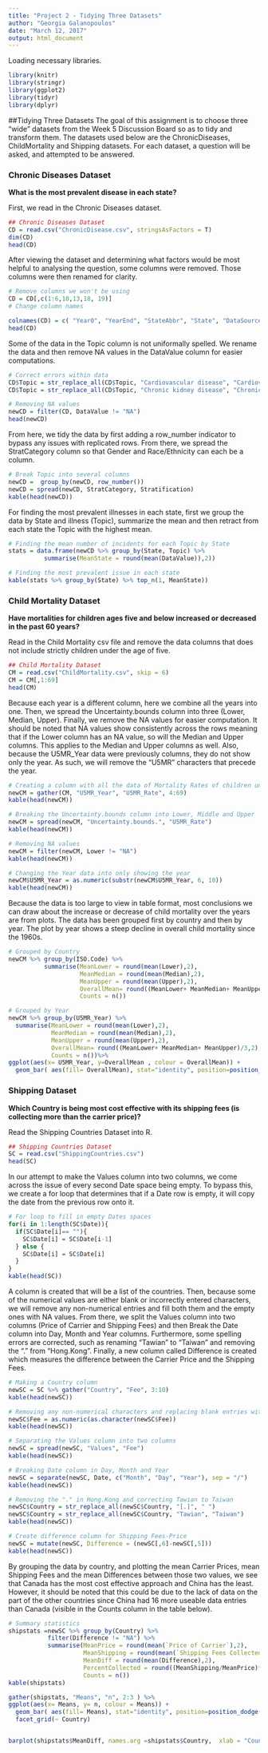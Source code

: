 ```yaml
---
title: "Project 2 - Tidying Three Datasets"
author: "Georgia Galanopoulos"
date: "March 12, 2017"
output: html_document
---
```

Loading necessary libraries.
```r
library(knitr)
library(stringr)
library(ggplot2)
library(tidyr)
library(dplyr)
```

##Tidying Three Datasets
The goal of this assignment is to choose three "wide" datasets from the Week 5 Discussion Board so as to tidy and transform them. The datasets used below are the ChronicDiseases, ChildMortality and Shipping datasets. For each dataset, a question will be asked, and attempted to be answered.

### Chronic Diseases Dataset
**What is the most prevalent disease in each state?**

First, we read in the Chronic Diseases dataset.
```r
## Chronic Diseases Dataset
CD = read.csv("ChronicDisease.csv", stringsAsFactors = T)
dim(CD)
head(CD)
```
After viewing the dataset and determining what factors would be most helpful to analysing the question, some columns were removed. Those columns were then renamed for clarity.
```r
# Remove columns we won't be using
CD = CD[,c(1:6,10,13,18, 19)]
# Change column names

colnames(CD) = c( "Year0", "YearEnd", "StateAbbr", "State", "DataSource", "Topic", "DataType", "DataValue", "StratCategory", "Stratification")
head(CD)
```

Some of the data in the Topic column is not uniformally spelled. We rename the data and then remove NA values in the DataValue column for easier computations.
```r
# Correct errors within data
CD$Topic = str_replace_all(CD$Topic, "Cardiovascular disease", "Cardiovascular Disease")
CD$Topic = str_replace_all(CD$Topic, "Chronic kidney disease", "Chronic Kidney Disease")

# Removing NA values
newCD = filter(CD, DataValue != "NA")
head(newCD)
```

From here, we tidy the data by first adding a row_number indicator to bypass any issues with replicated rows. From there, we spread the StratCategory column so that Gender and Race/Ethnicity can each be a column.
```r
# Break Topic into several columns
newCD =  group_by(newCD, row_number())
newCD = spread(newCD, StratCategory, Stratification)
kable(head(newCD))
```

For finding the most prevalent illnesses in each state, first we group the data by State and illness (Topic), summarize the mean and then retract from each state the Topic with the highest mean.
```r
# Finding the mean number of incidents for each Topic by State
stats = data.frame(newCD %>% group_by(State, Topic) %>%
          summarise(MeanState = round(mean(DataValue)),2))

# Finding the most prevalent issue in each state
kable(stats %>% group_by(State) %>% top_n(1, MeanState))
```



### Child Mortality Dataset
**Have mortalities for children ages five and below increased or decreased in the past 60 years?**

Read in the Child Mortality csv file and remove the data columns that does not include strictly children under the age of five.
```r
## Child Mortality Dataset
CM = read.csv("ChildMortality.csv", skip = 6)
CM = CM[,1:69]
head(CM)
```

Because each year is a different column, here we combine all the years into one. Then, we spread the Uncertainty.bounds column into three (Lower, Median, Upper). Finally, we remove the NA values for easier computation. It should be noted that NA values show consistently across the rows meaning that if the Lower column has an NA value, so will the Median and Upper columns. This applies to the Median and Upper columns as well. Also, because the U5MR_Year data were previously columns, they do not show only the year. As such, we will remove the "U5MR" characters that precede the year.
```r
# Creating a column with all the data of Mortality Rates of children under the age of 5
newCM = gather(CM, "U5MR_Year", "U5MR_Rate", 4:69)
kable(head(newCM))

# Breaking the Uncertainty.bounds column into Lower, Middle and Upper
newCM = spread(newCM, "Uncertainty.bounds.", "U5MR_Rate")
kable(head(newCM))

# Removing NA values
newCM = filter(newCM, Lower != "NA")
kable(head(newCM))

# Changing the Year data into only showing the year
newCM$U5MR_Year = as.numeric(substr(newCM$U5MR_Year, 6, 10))
kable(head(newCM))
```

Because the data is too large to view in table format, most conclusions we can draw about the increase or decrease of child mortality over the years are from plots. The data has been grouped first by country and then by year. The plot by year shows a steep decline in overall child mortality since the 1960s.
```r
# Grouped by Country
newCM %>% group_by(ISO.Code) %>% 
          summarise(MeanLower = round(mean(Lower),2),
                    MeanMedian = round(mean(Median),2),
                    MeanUpper = round(mean(Upper),2),
                    OverallMean= round((MeanLower+ MeanMedian+ MeanUpper)/3,2),
                    Counts = n())

# Grouped by Year
newCM %>% group_by(U5MR_Year) %>% 
  summarise(MeanLower = round(mean(Lower),2),
            MeanMedian = round(mean(Median),2),
            MeanUpper = round(mean(Upper),2),
            OverallMean= round((MeanLower+ MeanMedian+ MeanUpper)/3,2),
            Counts = n())%>% 
ggplot(aes(x= U5MR_Year, y=OverallMean , colour = OverallMean)) + 
  geom_bar( aes(fill= OverallMean), stat="identity", position=position_dodge())

```


### Shipping Dataset
**Which Country is being most cost effective with its shipping fees (is collecting more than the carrier price)?**

Read the Shipping Countries Dataset into R.
```r
## Shipping Countries Dataset
SC = read.csv("ShippingCountries.csv")
head(SC)
```

In our attempt to make the Values column into two columns, we come across the issue of every second Date space being empty. To bypass this, we create a for loop that determines that if a Date row is empty, it will copy the date from the previous row onto it.
```r
# For loop to fill in empty Dates spaces
for(i in 1:length(SC$Date)){
  if(SC$Date[i]== ""){
    SC$Date[i] = SC$Date[i-1]
  } else {
    SC$Date[i] = SC$Date[i]
  }
}
kable(head(SC))
```

A column is created that will be a list of the countries. Then, because some of the numerical values are either blank or incorrectly entered characters, we will remove any non-numerical entries and fill both them and the empty ones with NA values. From there, we split the Values column into two columns (Price of Carrier and Shipping Fees) and then Break the Date column into Day, Month and Year columns. Furthermore, some spelling errors are corrected, such as renaming "Tawian" to "Taiwan" and removing the "." from "Hong.Kong". Finally, a new column called Difference is created which measures the difference between the Carrier Price and the Shipping Fees.
```r
# Making a Country column
newSC = SC %>% gather("Country", "Fee", 3:10)
kable(head(newSC))

# Removing any non-numerical characters and replacing blank entries with NA
newSC$Fee = as.numeric(as.character(newSC$Fee))
kable(head(newSC))

# Separating the Values column into two columns
newSC = spread(newSC, "Values", "Fee")
kable(head(newSC))

# Breaking Date column in Day, Month and Year
newSC = separate(newSC, Date, c("Month", "Day", "Year"), sep = "/")
kable(head(newSC))

# Removing the "." in Hong.Kong and correcting Tawian to Taiwan
newSC$Country = str_replace_all(newSC$Country, "[.]", " ")
newSC$Country = str_replace_all(newSC$Country, "Tawian", "Taiwan")
kable(head(newSC))

# Create difference column for Shipping Fees-Price
newSC = mutate(newSC, Difference = (newSC[,6]-newSC[,5]))
kable(head(newSC))
```


By grouping the data by country, and plotting the mean Carrier Prices, mean Shipping Fees and the mean Differences between those two values, we see that Canada has the most cost effective approach and China has the least. However, it should be noted that this could be due to the lack of data on the part of the other countries since China had 16 more useable data entries than Canada (visible in the Counts column in the table below).
```r
# Summary statistics
shipstats =newSC %>% group_by(Country) %>% 
           filter(Difference != "NA") %>% 
           summarise(MeanPrice = round(mean(`Price of Carrier`),2),
                     MeanShipping = round(mean(`Shipping Fees Collected`),2),
                     MeanDiff = round(mean(Difference),2),
                     PercentCollected = round((MeanShipping/MeanPrice)*100,2),
                     Counts = n())
kable(shipstats)
```

```r
gather(shipstats, "Means", "n", 2:3 ) %>% 
ggplot(aes(x= Means, y= n, colour = Means)) + 
  geom_bar( aes(fill= Means), stat="identity", position=position_dodge())+
  facet_grid(~ Country)


barplot(shipstats$MeanDiff, names.arg =shipstats$Country,  xlab = "Country", ylab = "MeanDifference")
```














